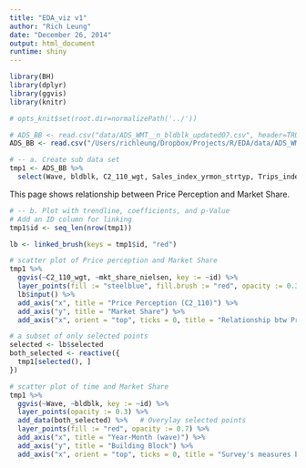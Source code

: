 ```yaml
---
title: "EDA_viz v1"
author: "Rich Leung"
date: "December 26, 2014"
output: html_document
runtime: shiny
---
```

```r
library(BH)
library(dplyr)
library(ggvis)
library(knitr)

# opts_knit$set(root.dir=normalizePath('../'))
```

```r
# ADS_BB <- read.csv("data/ADS_WMT__n_bldblk_updated07.csv", header=TRUE)
ADS_BB <- read.csv("/Users/richleung/Dropbox/Projects/R/EDA/data/ADS_WMT__n_bldblk_updated07.csv", header=TRUE)

# -- a. Create sub data set
tmp1 <- ADS_BB %>% 
  select(Wave, bldblk, C2_110_wgt, Sales_index_yrmon_strtyp, Trips_index_yrmon_strtyp, mkt_share_nielsen)
```

This page shows relationship between Price Perception and Market Share.

```r

# -- b. Plot with trendline, coefficients, and p-Value
# Add an ID column for linking
tmp1$id <- seq_len(nrow(tmp1))

lb <- linked_brush(keys = tmp1$id, "red")

# scatter plot of Price perception and Market Share
tmp1 %>% 
  ggvis(~C2_110_wgt, ~mkt_share_nielsen, key := ~id) %>% 
  layer_points(fill := "steelblue", fill.brush := "red", opacity := 0.3) %>% 
  lb$input() %>% 
  add_axis("x", title = "Price Perception (C2_110)") %>% 
  add_axis("y", title = "Market Share") %>% 
  add_axis("x", orient = "top", ticks = 0, title = "Relationship btw Price perception & Market Share by Bldg Blk by Mo.")

# a subset of only selected points
selected <- lb$selected
both_selected <- reactive({
  tmp1[selected(), ]
})

# scatter plot of time and Market Share
tmp1 %>% 
  ggvis(~Wave, ~bldblk, key := ~id) %>% 
  layer_points(opacity := 0.3) %>% 
  add_data(both_selected) %>%   # Overylay selected points
  layer_points(fill := "red", opacity := 0.7) %>% 
  add_axis("x", title = "Year-Month (wave)") %>% 
  add_axis("y", title = "Building Block") %>% 
  add_axis("x", orient = "top", ticks = 0, title = "Survey's measures by Building Block over time (21 mo.)")
```